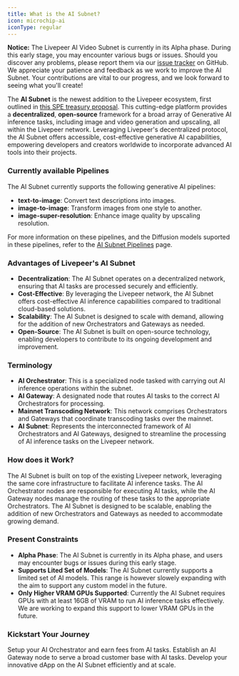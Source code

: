 ```yaml
---
title: What is the AI Subnet?
icon: microchip-ai
iconType: regular
---
```


<Warning>**Notice:** The Livepeer AI Video Subnet is currently in its Alpha phase. During this early stage, you may encounter various bugs or issues. Should you discover any problems, please report them via our [issue tracker](https://github.com/livepeer/go-livepeer/issues/new/choose) on GitHub. We appreciate your patience and feedback as we work to improve the AI Subnet. Your contributions are vital to our progress, and we look forward to seeing what you'll create!</Warning>

The **AI Subnet** is the newest addition to the Livepeer ecosystem, first outlined in [this SPE treasury proposal](https://explorer.livepeer.org/treasury/82843445347363563575858115586375001878287509193479217286690041153234635982713). This cutting-edge platform provides a **decentralized**, **open-source** framework for a broad array of Generative AI inference tasks, including image and video generation and upscaling, all within the Livepeer network. Leveraging Livepeer's decentralized protocol, the AI Subnet offers accessible, cost-effective generative AI capabilities, empowering developers and creators worldwide to incorporate advanced AI tools into their projects.

### Currently available Pipelines

The AI Subnet currently supports the following generative AI pipelines:

- **text-to-image**: Convert text descriptions into images.
- **image-to-image**: Transform images from one style to another.
- **image-super-resolution**: Enhance image quality by upscaling resolution.

For more information on these pipelines, and the Diffusion models suported in these pipelines, refer to the [AI Subnet Pipelines](/ai/pipelines) page.

### Advantages of Livepeer's AI Subnet

- **Decentralization**: The AI Subnet operates on a decentralized network, ensuring that AI tasks are processed securely and efficiently.
- **Cost-Effective**: By leveraging the Livepeer network, the AI Subnet offers cost-effective AI inference capabilities compared to traditional cloud-based solutions.
- **Scalability**: The AI Subnet is designed to scale with demand, allowing for the addition of new Orchestrators and Gateways as needed.
- **Open-Source**: The AI Subnet is built on open-source technology, enabling developers to contribute to its ongoing development and improvement.

### Terminology

- **AI Orchestrator**: This is a specialized node tasked with carrying out AI inference operations within the subnet.
- **AI Gateway**: A designated node that routes AI tasks to the correct AI Orchestrators for processing.
- **Mainnet Transcoding Network**: This network comprises Orchestrators and Gateways that coordinate transcoding tasks over the mainnet.
- **AI Subnet**: Represents the interconnected framework of AI Orchestrators and AI Gateways, designed to streamline the processing of AI inference tasks on the Livepeer network.

### How does it Work?

The AI Subnet is built on top of the existing Livepeer network, leveraging the same core infrastructure to facilitate AI inference tasks. The AI Orchestrator nodes are responsible for executing AI tasks, while the AI Gateway nodes manage the routing of these tasks to the appropriate Orchestrators. The AI Subnet is designed to be scalable, enabling the addition of new Orchestrators and Gateways as needed to accommodate growing demand.

### Present Constraints

- **Alpha Phase**: The AI Subnet is currently in its Alpha phase, and users may encounter bugs or issues during this early stage.
- **Supports Lited Set of Models**: The AI Subnet currently supports a limited set of AI models. This range is however slowely expanding with the aim to support any custom model in the future.
- **Only Higher VRAM GPUs Supported**: Currently the AI Subnet requires GPUs with at least 16GB of VRAM to run AI inference tasks effectively. We are working to expand this support to lower VRAM GPUs in the future.

### Kickstart Your Journey


<CardGroup cols={2}>
  <Card
    href="/ai/orchestrator/get_started"
    title="Setup AI Orchestrator"
    icon="robot"
  >
    Setup your AI Orchestrator and earn fees from AI tasks.
  </Card>
  <Card
    href="/ai/setup-gateway"
    title="Setup AI Gateway"
    icon="play"
  >
    Establish an AI Gateway node to serve a broad customer base with AI tasks.
  </Card>
  <Card
    href="/ai/builders"
    title="Build your dApp"
    icon="screwdriver-wrench"
  >
    Develop your innovative dApp on the AI Subnet efficiently and at scale.
  </Card>
</CardGroup>
